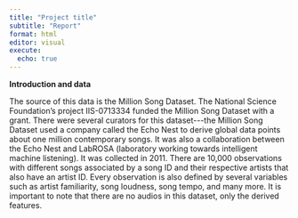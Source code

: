 ```yaml
---
title: "Project title"
subtitle: "Report"
format: html
editor: visual
execute:
  echo: true
---
```



**Introduction and data**\

The source of this data is the Million Song Dataset. The National Science
Foundation's project IIS-0713334 funded the Million Song Dataset with a grant.
There were several curators for this dataset\-\--the Million Song Dataset used a
company called the Echo Nest to derive global data points about one million
contemporary songs. It was also a collaboration between the Echo Nest and
LabROSA (laboratory working towards intelligent machine listening). It was
collected in 2011. There are 10,000 observations with different songs
associated by a song ID and their respective artists that also have an artist
ID. Every observation is also defined by several variables such as artist
familiarity, song loudness, song tempo, and many more. It is important to note
that there are no audios in this dataset, only the derived features.


